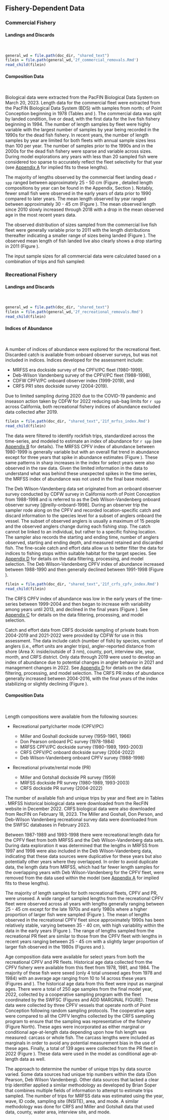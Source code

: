 ## Fishery-Dependent Data

### Commercial Fishery {#commercial-fishery}

#### Landings and Discards
\

```r
general_wd = file.path(doc_dir, "shared_text")
filein = file.path(general_wd,'2f_commercial_removals.Rmd')
read_child(filein)
```


#### Composition Data 
\

Biological data were extracted from the PacFIN Biological Data System on March 20, 2023. Length data for the commercial fleet were extracted from the PacFIN Biological Data System (BDS) with samples from north↨ of Point Conception beginning in 1978 (Tables \ref{tab:dead-com-len} and \ref{tab:live-com-len}). The commercial data was split by landed condition, live or dead, with the first data for the live fish fishery beginning in 1994. The number of length samples by fleet were highly variable with the largest number of samples by year being recorded in the 1990s for the dead fish fishery. In recent years, the number of length samples by year are limited for both fleets with annual sample sizes less than 100 per year. The number of samples prior to the 1990s and in the 2000s for the dead fish fishery were sparse and variable across sizes. During model explorations any years with less than 20 sampled fish were considered too sparse to accurately reflect the fleet selectivity for that year (see [Appendix A](#excluded-data) for implied fits to these lengths). 

The majority of lengths observed by the commercial fleet landing dead `r spp` ranged between approximately 25 - 50 cm (Figure \ref{fig:com-dead-len-data}, detailed length compositions by year can be found in the Appendix, Section \ref{length-data}). Notably, fewer small fish were observed in the early years of data prior to 1990 compared to later years. The mean length observed by year ranged between approximately 30 - 45 cm (Figure \ref{fig:mean-com-dead-len-data}). The mean observed length since 2010 slowly increased through 2018 with a drop in the mean observed age in the most recent years data.

The observed distribution of sizes sampled from the commercial live fish fleet were generally variable prior to 2011 with the length distributions thereafter indicating a smaller range of sizes being landed (Figure \ref{fig:com-live-len-data}). The observed mean length of fish landed live also clearly shows a drop starting in 2011 (Figure \ref{fig:mean-com-live-len-data}).  

The input sample sizes for all commercial data were calculated based on a combination of trips and fish sampled:

\begin{centering}

Input effN = $N_{\text{trips}} + 0.138 * N_{\text{fish}}$ if $N_{\text{fish}}/N_{\text{trips}}$ is $<$ 44

Input effN = $7.06 * N_{\text{trips}}$ if $N_{\text{fish}}/N_{\text{trips}}$ is $\geq$ 44

\end{centering}

### Recreational Fishery {#recreational-fishery}

#### Landings and Discards
\

```r
general_wd = file.path(doc_dir, "shared_text")
filein = file.path(general_wd,'2f_recreational_removals.Rmd')
read_child(filein)
```

#### Indices of Abundance
\

A number of indices of abundance were explored for the recreational fleet. Discarded catch is available from onboard observer surveys, but was not included in indices. Indices developed for the assessment include:

* MRFSS era dockside survey of the CPFV/PC fleet (1980-1999),
* Deb-Wilson Vandenberg survey of the CPFV/PC fleet (1988-1998),
* CDFW CPFV/PC onboard observer index (1999-2019), and
* CRFS PR1 sites dockside survey (2004-2019).

Due to limited sampling during 2020 due to the COVID-19 pandemic and inseason action taken by CDFW for 2022 reducing sub-bag limits for `r spp` across California, both recreational fishery indices of abundance excluded data collected after 2019.

```r
filein = file.path(doc_dir, "shared_text",'21f_mrfss_index.Rmd')
read_child(filein)
```

The data were filtered to identify rockfish trips, standardized across the time-series, and modeled to estimate an index of abundance for `r spp` (see [Appendix B](#mrfss-cpfv-index) for details). The MRFSS CPFV index of abundance between 1980-1999 is generally variable but with an overall flat trend in abundance except for three years that spike in abundance estimates (Figure \ref{fig:mrfss-index-main}). These same patterns in sharp increases in the index for select years were also observed in the raw data. Given the limited information in the data to understand what was behind these unexpected spikes in the time series, the MRFSS index of abundance was not used in the final base model. 

The Deb Wilson-Vandenberg data set originated from an onboard observer survey conducted by CDFW survey in California north of Point Conception from 1988-1998 and is referred to as the Deb Wilson-Vandenberg onboard observer survey [@reilly-onboard-1998]. During an observer trip the sampler rode along on the CPFV and recorded location-specific catch and discard information to the species level for a subset of anglers onboard the vessel. The subset of observed anglers is usually a maximum of 15 people and the observed anglers change during each fishing stop.  The catch cannot be linked to an individual, but rather to a specific fishing location.  The sampler also records the starting and ending time, number of anglers observed, starting and ending depth, and measured retained and discarded fish. The fine-scale catch and effort data allow us to better filter the data for indices to fishing stops within suitable habitat for the target species. See [Appendix D](#dwv-cpfv-index) for details on the data filtering, processing, and model selection. The Deb Wilson-Vandenberg CPFV index of abundance increased between 1988-1990 and then generally declined between 1991-1998 (Figure \ref{fig:dwv-index-main}).


```r
filein = file.path(doc_dir, "shared_text",'21f_crfs_cpfv_index.Rmd')
read_child(filein)
```

The CRFS CPFV index of abundance was low in the early years of the time-series between 1999-2004 and then began to increase with variability among years until 2013, and declined in the final years (Figure \ref{fig:crfs-index-main}). See [Appendix C](#onboard-cpfv-index) for details on the data filtering, processing, and model selection.

Catch and effort data from CRFS dockside sampling of private boats from 2004-2019 and 2021-2022 were provided by CDFW for use in this assessment. The data include catch (number of fish) by species, number of anglers (i.e., effort units are angler trips), angler-reported distance from shore (Area X: inside/outside of 3 nm), county, port, interview site, year, month, and CRFS district. Only data through 2019 were used to develop an index of abundance due to potential changes in angler behavior in 2021 and management changes in 2022. See [Appendix D](#crfs-pr-index) for details on the data filtering, processing, and model selection. The CRFS PR index of abundance generally increased between 2004-2016, with the final years of the index stabilizing or slightly declining (Figure \ref{fig:crfs-pr-index-main}).


#### Composition Data 
\

Length compositions were available from the following sources: 

* Recreational party/charter mode (CPFV/PC)

  + Miller and Goshall dockside survey (1959-1961, 1966)
  + Don Pearson onboard PC survey (1978-1984)
  + MRFSS CPFV/PC dockside survey (1980-1989, 1993-2003)
  + CRFS CPFV/PC onboard dockside survey (2004-2022)
  + Deb Wilson-Vandenberg onboard CPFV survey (1988-1998)

* Recreational private/rental mode (PR)

  + Miller and Gotshall dockside PR survey (1959)
  + MRFSS dockside PR survey (1980-1989, 1993-2003)
  + CRFS dockside PR survey (2004-2022)
  
  
The number of available fish and unique trips by year and fleet are in Tables \ref{tab:rec-len-samps}. MRFSS historical biological data were downloaded from the RecFIN website in December 2022. CRFS biological data were also downloaded from RecFIN on February 18, 2023. The Miller and Goshall, Don Person, and Deb-Wilson Vandenberg recreational survey data were downloaded from the SWFSC databases in February 2023. 

Between 1987-1989 and 1993-1998 there were recreational length data for the CPFV fleet from both MRFSS and the Deb Wilson-Vandenberg data sets. During data exploration it was determined that the lengths in MRFSS from 1997 and 1998 were also included in the Deb Wilson-Vandenberg data, indicating that these data sources were duplicative for these years but also potentially other years where they overlapped. In order to avoid duplicate data, the length data from MRFSS, which had far fewer length samples for the overlapping years with Deb Wilson-Vandenberg for the CPFV fleet, were removed from the data used within the model (see [Appendix A](#excluded-data) for implied fits to these lengths).

The majority of length samples for both recreational fleets, CPFV and PR, were unsexed. A wide range of sampled lengths from the recreational CPFV fleet were observed across all years with lengths generally ranging between 25 - 45 cm except for the late 1970s and early 1980s where a higher proportion of larger fish were sampled (Figure \ref{fig:rec-cpfv-len-data}). The mean of lengths observed in the recreational CPFV fleet since approximately 1990s has been relatively stable, varying between 35 - 40 cm, with high variability within the data in the early years (Figure \ref{fig:mean-rec-cpfv-len-data}). The range of lengths sampled from the recreational PR fleet are similar to those from the CPFV fleet with lengths in recent years ranging between 25 - 45 cm with a slightly larger proportion of larger fish observed in the 1980s (Figures \ref{fig:rec-pr-len-data} and \ref{fig:mean-rec-pr-len-data}). 

Age composition data were available for select years from both the recreational CPFV and PR fleets. Historical age data collected from the CPFV fishery were available from this fleet from  1978, 1981, and 1984. The majority of these fish were sexed (only 4 total unsexed ages from 1978 and 1984) with an average age ranging from 10 to 14 across these years (Figures \ref{fig:rec-cpfv-caal-data} and \ref{fig:mean-rec-cpfv-age-data}). The historical age data from this fleet were input as marginal ages. There were a total of 250 age samples from the final model year, 2022, collected by a cooperative sampling program with the fleet coordinated by the SWFSC (Figures \ref{fig:rec-cpfv-caal-data} and ADD MARGINAL FIGURE). These data were collected by three CPFV vessels that operate north of Point Conception following random sampling protocols. The cooperative ages were compared to all the CPFV lengths collected by the CRFS sampling program to ensure that the sampling was representative of the fishery (Figure \ref{fig:coop-len-comparison} North). These ages were incorporated as either marginal or conditional age-at-length data depending upon how fish length was measured: carcass or whole fish. The carcass lengths were included as marginals in order to avoid any potential measurement bias in the use of these ages. Finally, a total of 139 ages were collected from the PR fleet in 2022 (Figure \ref{fig:rec-pr-caal-data}). These data were used in the model as conditional age-at-length data as well.  

The approach to determine the number of unique trips by data source varied. Some data sources had unique trip numbers within the data (Don Pearson, Deb Wilson Vandenberg). Other data sources that lacked a clear trip identifier applied a similar methodology as developed by Brian Soper that combines multiple fields of information to attempt to estimate trips sampled. The number of trips for MRFSS data was estimated using the year, wave, ID code, sampling site (INSITE), area, and mode. A similar methodology was done for CRFS  and Miller and Gotshall data that used data, county, water area, interview site, and mode. 
